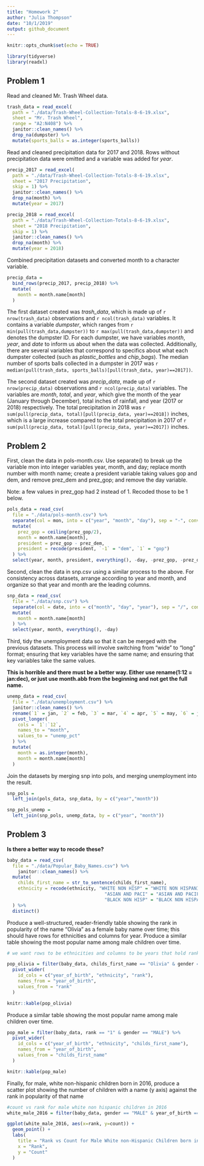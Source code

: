 ```yaml
---
title: "Homework 2"
author: "Julia Thompson"
date: "10/1/2019"
output: github_document
---
```


```r
knitr::opts_chunk$set(echo = TRUE)

library(tidyverse)
library(readxl)
```

## Problem 1

Read and cleaned Mr. Trash Wheel data.

```r
trash_data = read_excel(
  path = "./data/Trash-Wheel-Collection-Totals-8-6-19.xlsx",
  sheet = "Mr. Trash Wheel",
  range = "A2:N408") %>%
  janitor::clean_names() %>%
  drop_na(dumpster) %>%
  mutate(sports_balls = as.integer(sports_balls))
```

Read and cleaned precipitation data for 2017 and 2018. Rows without precipitation data were omitted and a variable was added for _year_.

```r
precip_2017 = read_excel(
  path = "./data/Trash-Wheel-Collection-Totals-8-6-19.xlsx",
  sheet = "2017 Precipitation",
  skip = 1) %>% 
  janitor::clean_names() %>% 
  drop_na(month) %>% 
  mutate(year = 2017)

precip_2018 = read_excel(
  path = "./data/Trash-Wheel-Collection-Totals-8-6-19.xlsx",
  sheet = "2018 Precipitation",
  skip = 1) %>% 
  janitor::clean_names() %>% 
  drop_na(month) %>% 
  mutate(year = 2018)
```

Combined precipitation datasets and converted month to a character variable.

```r
precip_data = 
  bind_rows(precip_2017, precip_2018) %>% 
  mutate(
    month = month.name[month]
  )
```

The first dataset created was _trash_data_, which is made up of `r nrow(trash_data)` observations and `r ncol(trash_data)` variables. It contains a variable _dumpster_, which ranges from `r min(pull(trash_data,dumpster))` to `r max(pull(trash_data,dumpster))` and denotes the dumpster ID. For each dumpster, we have variables _month_, _year_, and _date_ to inform us about when the data was collected. Additionally, there are several variables that correspond to specifics about what each dumpster collected (such as _plastic_bottles_ and _chip_bags_). The median number of sports balls collected in a dumpster in 2017 was `r median(pull(trash_data, sports_balls)[pull(trash_data, year)==2017])`.

The second dataset created was _precip_data_, made up of `r nrow(precip_data)` observations and `r ncol(precip_data)` variables. The variables are _month_, _total_, and _year_, which give the month of the year (January through December), total inches of rainfall, and year (2017 or 2018) respectively. The total precipitation in 2018 was `r sum(pull(precip_data, total)[pull(precip_data, year)==2018])` inches, which is a large increase compared to the total precipitation in 2017 of `r sum(pull(precip_data, total)[pull(precip_data, year)==2017])` inches.

## Problem 2

First, clean the data in pols-month.csv. Use separate() to break up the variable mon into integer variables year, month, and day; replace month number with month name; create a president variable taking values gop and dem, and remove prez_dem and prez_gop; and remove the day variable.

Note: a few values in prez_gop had 2 instead of 1. Recoded those to be 1 below.

```r
pols_data = read_csv(
  file = "./data/pols-month.csv") %>% 
  separate(col = mon, into = c("year", "month", "day"), sep = "-", convert = TRUE) %>% 
  mutate(
    prez_gop = ceiling(prez_gop/2),
    month = month.name[month],
    president = prez_gop - prez_dem,
    president = recode(president, `-1` = "dem", `1` = "gop")
  ) %>% 
  select(year, month, president, everything(), -day, -prez_gop, -prez_dem)
```

Second, clean the data in snp.csv using a similar process to the above. For consistency across datasets, arrange according to year and month, and organize so that year and month are the leading columns.

```r
snp_data = read_csv(
  file = "./data/snp.csv") %>% 
  separate(col = date, into = c("month", "day", "year"), sep = "/", convert = TRUE) %>% 
  mutate(
    month = month.name[month]
  ) %>% 
  select(year, month, everything(), -day)
```

Third, tidy the unemployment data so that it can be merged with the previous datasets. This process will involve switching from “wide” to “long” format; ensuring that key variables have the same name; and ensuring that key variables take the same values.

**This is horrible and there must be a better way. Either use rename(1:12 = jan:dec), or just use month.abb from the beginning and not get the full name.**

```r
unemp_data = read_csv(
  file = "./data/unemployment.csv") %>% 
  janitor::clean_names() %>% 
  rename(`1` = jan, `2` = feb, `3` = mar, `4` = apr, `5` = may, `6` = jun, `7` = jul, `8` = aug, `9` = sep,           `10` = oct, `11` = nov, `12` = dec) %>% 
  pivot_longer(
    cols = `1`:`12`,
    names_to = "month",
    values_to = "unemp_pct"
  ) %>% 
  mutate(
    month = as.integer(month),
    month = month.name[month]
  )

```

Join the datasets by merging snp into pols, and merging unemployment into the result.

```r
snp_pols = 
  left_join(pols_data, snp_data, by = c("year","month"))

snp_pols_unemp = 
  left_join(snp_pols, unemp_data, by = c("year", "month"))
```

## Problem 3

**Is there a better way to recode these?**

```r
baby_data = read_csv(
  file = "./data/Popular_Baby_Names.csv") %>% 
    janitor::clean_names() %>% 
  mutate(
    childs_first_name = str_to_sentence(childs_first_name),
    ethnicity = recode(ethnicity, "WHITE NON HISP" = "WHITE NON HISPANIC",
                                    "ASIAN AND PACI" = "ASIAN AND PACIFIC ISLANDER",
                                    "BLACK NON HISP" = "BLACK NON HISPANIC")
  ) %>% 
  distinct()
```

Produce a well-structured, reader-friendly table showing the rank in popularity of the name “Olivia” as a female baby name over time; this should have rows for ethnicities and columns for year. Produce a similar table showing the most popular name among male children over time.

```r
# we want rows to be ethnicities and columns to be years that hold rank

pop_olivia = filter(baby_data, childs_first_name == "Olivia" & gender == "FEMALE") %>% 
  pivot_wider(
    id_cols = c("year_of_birth", "ethnicity", "rank"),
    names_from = "year_of_birth",
    values_from = "rank"
  )

knitr::kable(pop_olivia)
```

Produce a similar table showing the most popular name among male children over time.

```r
pop_male = filter(baby_data, rank == "1" & gender == "MALE") %>% 
  pivot_wider(
    id_cols = c("year_of_birth", "ethnicity", "childs_first_name"),
    names_from = "year_of_birth",
    values_from = "childs_first_name"
  )

knitr::kable(pop_male)
```

Finally, for male, white non-hispanic children born in 2016, produce a scatter plot showing the number of children with a name (y axis) against the rank in popularity of that name

```r
#count vs rank for male white non hispanic children in 2016
white_male_2016 = filter(baby_data, gender == "MALE" & year_of_birth == "2016" & ethnicity == "WHITE NON HISPANIC") 

ggplot(white_male_2016, aes(x=rank, y=count)) + 
  geom_point() +
  labs(
    title = "Rank vs Count for Male White non-Hispanic Children born in 2016",
    x = "Rank",
    y = "Count"
  )
```

